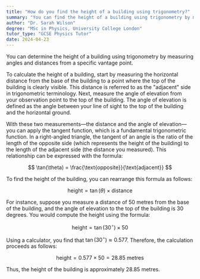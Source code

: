```yaml
---
title: "How do you find the height of a building using trigonometry?"
summary: "You can find the height of a building using trigonometry by measuring angles and distances from a specific point."
author: "Dr. Sarah Wilson"
degree: "MSc in Physics, University College London"
tutor_type: "GCSE Physics Tutor"
date: 2024-04-23
---
```


You can determine the height of a building using trigonometry by measuring angles and distances from a specific vantage point.

To calculate the height of a building, start by measuring the horizontal distance from the base of the building to a point where the top of the building is clearly visible. This distance is referred to as the "adjacent" side in trigonometric terminology. Next, measure the angle of elevation from your observation point to the top of the building. The angle of elevation is defined as the angle between your line of sight to the top of the building and the horizontal ground.

With these two measurements—the distance and the angle of elevation—you can apply the tangent function, which is a fundamental trigonometric function. In a right-angled triangle, the tangent of an angle is the ratio of the length of the opposite side (which represents the height of the building) to the length of the adjacent side (the distance you measured). This relationship can be expressed with the formula:

$$
\tan(\theta) = \frac{\text{opposite}}{\text{adjacent}}
$$

To find the height of the building, you can rearrange this formula as follows:

$$
\text{height} = \tan(\theta) \times \text{distance}
$$

For instance, suppose you measure a distance of $50$ metres from the base of the building, and the angle of elevation to the top of the building is $30$ degrees. You would compute the height using the formula:

$$
\text{height} = \tan(30^\circ) \times 50
$$

Using a calculator, you find that $\tan(30^\circ) \approx 0.577$. Therefore, the calculation proceeds as follows:

$$
\text{height} = 0.577 \times 50 = 28.85 \text{ metres}
$$

Thus, the height of the building is approximately $28.85$ metres.
    